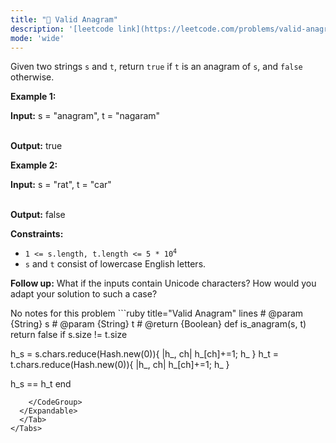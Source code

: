 ```yaml
---
title: "🧩 Valid Anagram"
description: '[leetcode link](https://leetcode.com/problems/valid-anagram/description/)'
mode: 'wide'
---
```

<Tabs>
  <Tab title="Question" icon="circle-question" iconType="regular">
    <Card>
      <p>Given two strings <code>s</code> and <code>t</code>, return <code>true</code> if <code>t</code> is an <span data-keyword="anagram">anagram</span> of <code>s</code>, and <code>false</code> otherwise.</p>   <p><strong class="example">Example 1:</strong></p>  <div class="example-block"> <p><strong>Input:</strong> <span class="example-io">s = &quot;anagram&quot;, t = &quot;nagaram&quot;</span></p>  <p><br/> <strong>Output:</strong> <span class="example-io">true</span></p> </div>  <p><strong class="example">Example 2:</strong></p>  <div class="example-block"> <p><strong>Input:</strong> <span class="example-io">s = &quot;rat&quot;, t = &quot;car&quot;</span></p>  <p><br/> <strong>Output:</strong> <span class="example-io">false</span></p> </div>   <p><strong>Constraints:</strong></p>  <ul>  <li><code>1 &lt;= s.length, t.length &lt;= 5 * 10<sup>4</sup></code></li>  <li><code>s</code> and <code>t</code> consist of lowercase English letters.</li> </ul>   <p><strong>Follow up:</strong> What if the inputs contain Unicode characters? How would you adapt your solution to such a case?</p> 
    </Card>
  </Tab>
  <Tab title="Solution" icon="lightbulb" iconType="regular" >
    <Card>
      No notes for this problem
</Card>
  <Expandable title="code">
    <CodeGroup dropdown>
```ruby title="Valid Anagram" lines
# @param {String} s
# @param {String} t
# @return {Boolean}
def is_anagram(s, t)
  return false if s.size != t.size
  
  h_s = s.chars.reduce(Hash.new(0)){ |h_, ch| h_[ch]+=1; h_ }
  h_t = t.chars.reduce(Hash.new(0)){ |h_, ch| h_[ch]+=1; h_ }

  h_s == h_t
end
```
    </CodeGroup>
  </Expandable>
  </Tab>
</Tabs>